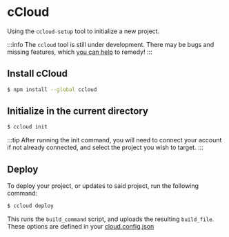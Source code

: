 ---
---

# cCloud

Using the `ccloud-setup` tool to initialize a new project.

:::info
The `ccloud` tool is still under development.
There may be bugs and missing features, which [you can help](https://github.com/CactiveNetwork/cloud-docs/issues) to remedy!
:::

## Install cCloud

```sh
$ npm install --global ccloud
```

## Initialize in the current directory
```sh
$ ccloud init
```

:::tip
After running the init command, you will need to connect your account if not already connected, and select the project you wish to target.
:::

## Deploy
To deploy your project, or updates to said project, run the following command:

```sh
$ ccloud deploy
```

This runs the `build_command` script, and uploads the resulting `build_file`.
These options are defined in your [cloud.config.json](/docs/cli/cloud-config)